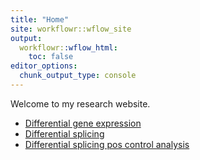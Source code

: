 ```yaml
---
title: "Home"
site: workflowr::wflow_site
output:
  workflowr::wflow_html:
    toc: false
editor_options:
  chunk_output_type: console
---
```


Welcome to my research website.

- [Differential gene expression](20191203_DiffExpression.html)
- [Differential splicing](20191203_DifferentialSplicing.html)
- [Differential splicing pos control analysis](20191206_DifferentialSplicingControl.html)

